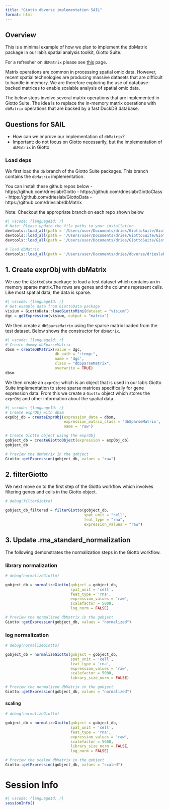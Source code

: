 ```yaml
---
title: "Giotto dbverse implementation SAIL"
format: html
---
```


## Overview
This is a minimal example of how we plan to implement the dbMatrix package in our lab's 
spatial analysis toolkit, Giotto Suite. 

For a refresher on `dbMatrix` please see [this](https://drieslab.github.io/dbMatrix/articles/overview.html) page. 

Matrix operations are common in processing spatial omic data. However, recent
spatial technologies are producing massive datasets that are difficult to handle
in memory. We are therefore exploring the use of database-backed matrices to
enable scalable analysis of spatial omic data. 

The below steps involve several matrix operations that are implemented in Giotto Suite.
The idea is to replace the in-memory matrix operations with `dbMatrix` operations
that are backed by a fast DuckDB database.

## Questions for SAIL
- How can we improve our implementation of `dbMatrix`?
- Important: do not focus on Giotto necessarily, but the implementation of `dbMatrix` in Giotto

### Load deps
We first load the `db` branch of the Giotto Suite packages. This branch contains
the `dbMatrix` implementation. 

You can install these github repos below
- https://github.com/drieslab/Giotto
- https://github.com/drieslab/GiottoClass
- https://github.com/drieslab/GiottoData
- https://github.com/drieslab/dbMatrix

Note: Checkout the appropriate branch on each repo shown below

```r
#| vscode: {languageId: r}
# Note: Please update the file paths to your installation
devtools::load_all(path = '/Users/user/Documents/dries/GiottoSuite/Giotto') #db branch
devtools::load_all(path = '/Users/user/Documents/dries/GiottoSuite/GiottoClass') #db branch
devtools::load_all(path = '/Users/user/Documents/dries/GiottoSuite/GiottoData') #master branch

# load dbMatrix
devtools::load_all(path = '/Users/user/Documents/dries/dbverse/drieslab/dbMatrix_drieslab') #dev branch
```

## 1. Create exprObj with dbMatrix
We use the `GiottoData` package to load a test dataset which contains an in-memory 
sparse matrix.The rows are genes and the columns represent cells. Like most spatial data,
the data is sparse.

```r
#| vscode: {languageId: r}
# Get example data from GiottoData package
visium = GiottoData::loadGiottoMini(dataset = "visium")
dgc = getExpression(visium, output = "matrix")
```

We then create a `dbSparseMatrix` using the sparse matrix loaded from the test dataset.
Below shows the constructor for `dbMatrix`. 
```r
#| vscode: {languageId: r}
# Create dummy dbSparseMatrix
dbsm = createDBMatrix(value = dgc, 
                      db_path = ":temp:", 
                      name = 'dgc', 
                      class = "dbSparseMatrix", 
                      overwrite = TRUE)
dbsm
```

We then create an `exprObj` which is an object that is used in our lab's
Giotto Suite implementation to store sparse matrices specifically for
gene expression data. From this we create a `Giotto` object which stores
the `exprObj` and other information about the spatial data.
```r
#| vscode: {languageId: r}
# Create exprObj with dbsm
expObj_db = createExprObj(expression_data = dbsm, 
                          expression_matrix_class = 'dbSparseMatrix', 
                          name = 'raw')

# Create Giotto object using the exprObj
gobject_db = createGiottoObject(expression = expObj_db)
gobject_db

# Preview the dbMatrix in the gobject
Giotto::getExpression(gobject_db, values = "raw")
```

## 2. filterGiotto
We next move on to the first step of the Giotto workflow which involves
filtering genes and cells in the Giotto object.

```r
# debug(filterGiotto)

gobject_db_filtered = filterGiotto(gobject_db,
                                   spat_unit = "cell",
                                   feat_type = "rna",
                                   expression_values = "raw")
```

## 3. Update .rna_standard_normalization
The following demonstrates the normalization steps in the Giotto workflow.

### library normalization

```r
# debug(normalizeGiotto)

gobject_db = normalizeGiotto(gobject = gobject_db,
                             spat_unit = 'cell',
                             feat_type = 'rna',
                             expression_values = 'raw',
                             scalefactor = 5000,
                             log_norm = FALSE)

# Preview the normalized dbMatrix in the gobject
Giotto::getExpression(gobject_db, values = "normalized")
```

### log normalization
```r
# debug(normalizeGiotto)

gobject_db = normalizeGiotto(gobject = gobject_db,
                             spat_unit = 'cell',
                             feat_type = 'rna',
                             expression_values = 'raw',
                             scalefactor = 5000,
                             library_size_norm = FALSE)

# Preview the normalized dbMatrix in the gobject
Giotto::getExpression(gobject_db, values = "normalized")
```

#### scaling
```r
# debug(normalizeGiotto)

gobject_db = normalizeGiotto(gobject = gobject_db,
                             spat_unit = 'cell',
                             feat_type = 'rna',
                             expression_values = 'raw',
                             scalefactor = 5000,
                             library_size_norm = FALSE,
                             log_norm = FALSE)

# Preview the scaled dbMatrix in the gobject
Giotto::getExpression(gobject_db, values = "scaled")
```


# Session Info

```r
#| vscode: {languageId: r}
sessionInfo()
```


